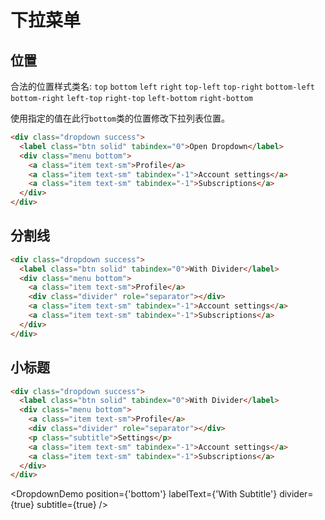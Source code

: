# 下拉菜单


## 位置

合法的位置样式类名: `top` `bottom` `left` `right` `top-left` `top-right` `bottom-left` `bottom-right` `left-top` `right-top` `left-bottom` `right-bottom`

使用指定的值在此行`bottom`类的位置修改下拉列表位置。

```html {3} /bottom/
<div class="dropdown success">
  <label class="btn solid" tabindex="0">Open Dropdown</label>
  <div class="menu bottom">
    <a class="item text-sm">Profile</a>
    <a class="item text-sm" tabindex="-1">Account settings</a>
    <a class="item text-sm" tabindex="-1">Subscriptions</a>
  </div>
</div>
```

<div className={`grid xl:grid-cols-3 gap-5 place-items-center`}>
  <DropdownDemo position={'top'} labelText={'top'} />
  <DropdownDemo position={'top-left'} labelText={'top-left'} />
  <DropdownDemo position={'top-right'} labelText={'top-right'} />
  <DropdownDemo position={'bottom'} labelText={'bottom'} />
  <DropdownDemo position={'bottom-left'} labelText={'bottom-left'} />
  <DropdownDemo position={'bottom-right'} labelText={'bottom-right'} />
  <DropdownDemo position={'left'} labelText={'left'} />
  <DropdownDemo position={'left-top'} labelText={'left-top'} />
  <DropdownDemo position={'left-bottom'} labelText={'left-bottom'} />
  <DropdownDemo position={'right'} labelText={'right'} />
  <DropdownDemo position={'right-top'} labelText={'right-top'} />
  <DropdownDemo position={'right-bottom'} labelText={'right-bottom'} />
</div>

## 分割线

```html
<div class="dropdown success">
  <label class="btn solid" tabindex="0">With Divider</label>
  <div class="menu bottom">
    <a class="item text-sm">Profile</a>
    <div class="divider" role="separator"></div>
    <a class="item text-sm" tabindex="-1">Account settings</a>
    <a class="item text-sm" tabindex="-1">Subscriptions</a>
  </div>
</div>
```

## 小标题

```html
<div class="dropdown success">
  <label class="btn solid" tabindex="0">With Divider</label>
  <div class="menu bottom">
    <a class="item text-sm">Profile</a>
    <div class="divider" role="separator"></div>
    <p class="subtitle">Settings</p>
    <a class="item text-sm" tabindex="-1">Account settings</a>
    <a class="item text-sm" tabindex="-1">Subscriptions</a>
  </div>
</div>
```

<DropdownDemo position={'bottom'} labelText={'With Subtitle'} divider={true} subtitle={true} />
